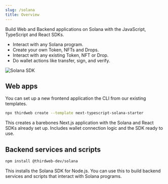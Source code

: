 ```yaml
---
slug: /solana
title: Overview
---
```



<div className="heroGrid" style={{ alignItems: "flex-start" }}>
  <div style={{ width: "86%" }}>
    <p style={{ marginTop: "8px", fontWeight: "bold" }}>
      Build Web and Backend applications on Solana with the JavaScript,
      TypeScript and React SDKs.
    </p>
    <ul>
      <li>Interact with any Solana program.</li>
      <li>Create your own Token, NFTs and Drops.</li>
      <li>Interact with any existing Token, NFT or Drop.</li>
      <li>Do wallet actions like transfer, sign, and verify.</li>
    </ul>
  </div>
  <p style={{ marginTop: "-16px" }}>
    <div className="col col--12">
      <img
        src="/assets/solana_tw.png"
        alt="Solana SDK"
        style={{ width: "400px" }}
      />
    </div>
  </p>
</div>

## Web apps

You can set up a new frontend application the CLI from our existing templates.

```bash
npx thirdweb create --template next-typescript-solana-starter
```

This creates a barebones Next.js application with the Solana and React SDKs already set up. Includes wallet connection logic and the SDK ready to use.

<QuickstartCard
  name="Continue to the Frontend Applications section"
  link="/solana-sdk/set-up-the-sdk/frontend"
  image="/assets/icons/education.png"
/>

## Backend services and scripts

```bash
npm install @thirdweb-dev/solana
```

This installs the Solana SDK for Node.js. You can use this to build backend services and scripts that interact with Solana programs.

<QuickstartCard
  name="Continue to the Backend & Scripting section"
  link="/solana-sdk/set-up-the-sdk/backend"
  image="/assets/icons/education.png"
/>
